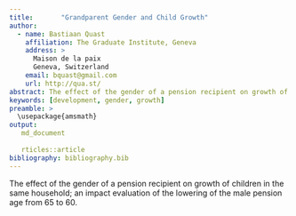 ```yaml
---
title:       "Grandparent Gender and Child Growth"
author:
  - name: Bastiaan Quast
    affiliation: The Graduate Institute, Geneva
    address: >
      Maison de la paix
      Geneva, Switzerland
    email: bquast@gmail.com
    url: http://qua.st/
abstract: The effect of the gender of a pension recipient on growth of children in the same household; an impact evaluation of the lowering of the male pension age from 65 to 60.
keywords: [development, gender, growth]
preamble: >
  \usepackage{amsmath}
output:
   md_document
   
   rticles::article
bibliography: bibliography.bib
---
```


The effect of the gender of a pension recipient on growth of children in the same household; an impact evaluation of the lowering of the male pension age from 65 to 60.
